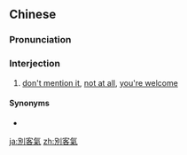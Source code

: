 {{also|别客气}}
==Chinese==
{{zh-forms|s=别客气|type=12}}

===Pronunciation===
{{zh-pron
|m=bié kèqì,tl=y
|c=bit6 haak3 hei3
|cat=intj
}}

===Interjection===
{{zh-interj}}

# [[don't mention it]], [[not at all]], [[you're welcome]]

====Synonyms====
* {{zh-l|不客氣}}

[[ja:別客氣]]
[[zh:別客氣]]